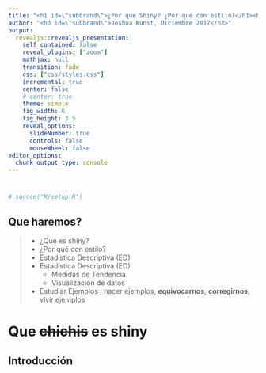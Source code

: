 ```yaml
---
title: "<h1 id=\"subbrand\">¿Por qué Shiny? ¿Por qué con estilo?</h1><h2 id=\"subbrand\">Contado a través de una historia</h2>"
author: "<h3 id=\"subbrand\">Joshua Kunst, Diciembre 2017</h3>"
output:
  revealjs::revealjs_presentation:
    self_contained: false
    reveal_plugins: ["zoom"]
    mathjax: null
    transition: fade
    css: ["css/styles.css"]
    incremental: true
    center: false
    # center: true
    theme: simple
    fig_width: 6
    fig_height: 3.5
    reveal_options:
      slideNumber: true
      controls: false
      mouseWheel: false
editor_options: 
  chunk_output_type: console
---
```


# { data-background="img/data-culture.jpg"}

```r
# source("R/setup.R")
```

## Que haremos?

> - ¿Qué es shiny?
> - ¿Por qué con estilo?
> - Estadística Descriptiva (ED)
> - Estadística Descriptiva (ED)
>      * Medidas de Tendencia
>      * Visualización de datos
> - Estudiar Ejemplos
<span class="fragment">, hacer ejemplos</span><span class="fragment">, __equivocarnos__</span><span class="fragment">, __corregirnos__</span><span class="fragment">, vivir ejemplos</span>

# Que <del>chichis</del> es **shiny** { .center .white data-background="#F44336"}

## Introducción

